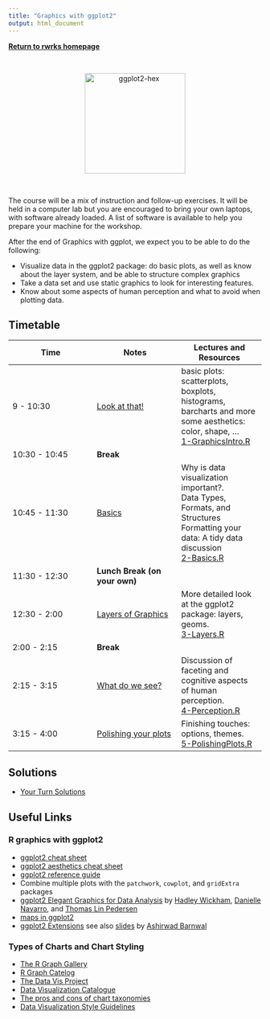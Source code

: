 ```yaml
---
title: "Graphics with ggplot2"
output: html_document
---
```

[**Return to rwrks homepage**](http://srvanderplas.github.io/rwrks/)

<br>
 <p style="text-align:center;"><img src="knitr/images/ggplot2-hex.png" alt="ggplot2-hex" style="width:200px;"></p>
<br>

The course will be a mix of instruction and follow-up exercises. It will be held in a computer lab but you are encouraged to bring your own laptops, with software already loaded. A list of software is available to help you prepare your machine for the workshop.

After the end of Graphics with ggplot, we expect you to be able to do the following:

+ Visualize data in the ggplot2 package: do basic plots, as well as know about the layer system, and be able to structure complex graphics
+ Take a data set and use static graphics to look for interesting features.
+ Know about some aspects of human perception and what to avoid when plotting data.

## Timetable

Time | Notes | Lectures and Resources
---- | ---- | ----
9 - 10:30 | [Look at that!](knitr/1-GraphicsIntro.html) | basic plots: scatterplots, boxplots, histograms, barcharts and more <br/> some aesthetics: color, shape, ... <br/> [1-GraphicsIntro.R](code/1-GraphicsIntro.R)
10:30 - 10:45 | **Break** |
10:45 - 11:30 | [Basics](knitr/2-Basics.html) | Why is data visualization important?. <br/> Data Types, Formats, and Structures <br/> Formatting your data: A tidy data discussion <br/> [2-Basics.R](code/2-Basics.R)
11:30 - 12:30 | **Lunch Break (on your own)** | 
12:30 - 2:00 | [Layers of Graphics](knitr/3-Layers.html) |  	More detailed look at the ggplot2 package: layers, geoms. <br/>[3-Layers.R](code/3-Layers.R)
2:00 - 2:15 | **Break** |
2:15 - 3:15 | [What do we see?](knitr/4-Perception.html) |  	Discussion of faceting and cognitive aspects of human perception. <br/>[4-Perception.R](code/4-Perception.R)
3:15 - 4:00 | [Polishing your plots](knitr/5-PolishingPlots.html) |  	Finishing touches: options, themes. <br/>[5-PolishingPlots.R](code/5-PolishingPlots.R)

## Solutions
+ [Your Turn Solutions](code/99-YourTurnSolutions.html)

## Useful Links

### R graphics with ggplot2

+ [ggplot2 cheat sheet](https://raw.githubusercontent.com/rstudio/cheatsheets/main/data-visualization.pdf)
+ [ggplot2 aesthetics cheat sheet](knitr/ggplot_aesthetics_cheatsheet.png)
+ [ggplot2 reference guide](https://ggplot2.tidyverse.org/reference/)
+ Combine multiple plots with the `patchwork`, `cowplot`, and `gridExtra` packages
+ [ggplot2 Elegant Graphics for Data Analysis](https://ggplot2-book.org/index.html) by [Hadley Wickham](http://hadley.nz/), [Danielle Navarro](https://djnavarro.net/), and [Thomas Lin Pedersen](https://www.data-imaginist.com/)
+ [maps in ggplot2](https://ggplot2-book.org/maps.html)
+ [ggplot2 Extensions](https://exts.ggplot2.tidyverse.org/ggiraph.html) see also [slides](https://isugg21-ggext.netlify.app/#1) by [Ashirwad Barnwal](https://github.com/ashirwad)

### Types of Charts and Chart Styling

+ [The R Graph Gallery](https://www.r-graph-gallery.com/index.html)
+ [R Graph Catelog](https://shiny.srvanderplas.com/r-graph-catalog/)
+ [The Data Vis Project](https://datavizproject.com/)
+ [Data Visualization Catalogue](https://datavizcatalogue.com/)
+ [The pros and cons of chart taxonomies](https://medium.com/nightingale/the-pros-and-cons-of-chart-taxonomies-5c8e094578c4)
+ [Data Visualization Style Guidelines](https://medium.com/nightingale/style-guidelines-92ebe166addc)